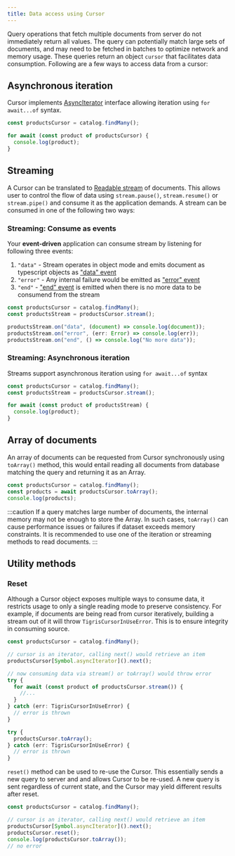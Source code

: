 ```yaml
---
title: Data access using Cursor
---
```


Query operations that fetch multiple documents from server do not immediately return all values.
The query can potentially match large sets of documents, and may need to be fetched in batches to
optimize network and memory usage. These queries return an object `cursor` that facilitates data
consumption. Following are a few ways to access data from a cursor:

## Asynchronous iteration

Cursor implements [AsyncIterator](https://developer.mozilla.org/en-US/docs/Web/JavaScript/Reference/Global_Objects/Symbol/asyncIterator)
interface allowing iteration using `for await...of` syntax.

```typescript
const productsCursor = catalog.findMany();

for await (const product of productsCursor) {
  console.log(product);
}
```

## Streaming

A Cursor can be translated to [Readable stream](https://nodejs.org/docs/latest-v12.x/api/stream.html#stream_readable_streams)
of documents. This allows user to control the flow of data using `stream.pause()`, `stream.resume()`
or `stream.pipe()` and consume it as the application demands. A stream can be consumed in one of the
following two ways:

### Streaming: Consume as events

Your **event-driven** application can consume stream by listening for following three events:

1. `"data"` - Stream operates in object mode and emits document as typescript objects as
   ["data" event](https://nodejs.org/docs/latest-v12.x/api/stream.html#stream_event_data)
2. `"error"` - Any internal failure would be emitted as ["error" event](https://nodejs.org/docs/latest-v12.x/api/stream.html#stream_event_error_1)
3. `"end"` - ["end" event](https://nodejs.org/docs/latest-v12.x/api/stream.html#stream_event_end) is
   emitted when there is no more data to be consumend from the stream

```typescript
const productsCursor = catalog.findMany();
const productsStream = productsCursor.stream();

productsStream.on("data", (document) => console.log(document));
productsStream.on("error", (err: Error) => console.log(err));
productsStream.on("end", () => console.log("No more data"));
```

### Streaming: Asynchronous iteration

Streams support asynchronous iteration using `for await...of` syntax

```typescript
const productsCursor = catalog.findMany();
const productsStream = productsCursor.stream();

for await (const product of productsStream) {
  console.log(product);
}
```

## Array of documents

An array of documents can be requested from Cursor synchronously using `toArray()` method, this
would entail reading all documents from database matching the query and returning it as an Array.

```typescript
const productsCursor = catalog.findMany();
const products = await productsCursor.toArray();
console.log(products);
```

:::caution
If a query matches large number of documents, the internal memory may not be enough to store the
Array. In such cases, `toArray()` can cause performance issues or failures if dataset exceeds memory
constraints. It is recommended to use one of the iteration or streaming methods to read documents.
:::

## Utility methods

### Reset

Although a Cursor object exposes multiple ways to consume data, it restricts usage to only a single
reading mode to preserve consistency. For example, if documents are being read from cursor iteratively,
building a stream out of it will throw `TigrisCursorInUseError`. This is to ensure integrity in
consuming source.

```typescript
const productsCursor = catalog.findMany();

// cursor is an iterator, calling next() would retrieve an item
productsCursor[Symbol.asyncIterator]().next();

// now consuming data via stream() or toArray() would throw error
try {
  for await (const product of productsCursor.stream()) {
    //...
  }
} catch (err: TigrisCursorInUseError) {
  // error is thrown
}

try {
  productsCursor.toArray();
} catch (err: TigrisCursorInUseError) {
  // error is thrown
}
```

`reset()` method can be used to re-use the Cursor. This essentially sends a new query to server and
and allows Cursor to be re-used. A new query is sent regardless of current state, and the Cursor may
yield different results after reset.

```typescript
const productsCursor = catalog.findMany();

// cursor is an iterator, calling next() would retrieve an item
productsCursor[Symbol.asyncIterator]().next();
productsCursor.reset();
console.log(productsCursor.toArray());
// no error
```

